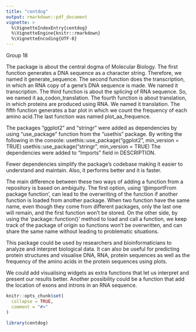 ```yaml
---
title: "centdog"
output: rmarkdown::pdf_document
vignette: >
  %\VignetteIndexEntry{centdog}
  %\VignetteEngine{knitr::rmarkdown}
  %\VignetteEncoding{UTF-8}
---
```

Group 18

The package is about the central dogma of Molecular Biology. The first function generates a DNA sequence as a character string. Therefore, we named it generate_sequence. The second function does the transcription, in which an RNA copy of a gene's DNA sequence is made. We named it transcription. The third function is about the splicing of RNA sequence. So, we named it aa_codon_translation. The fourth function is about translation, in which proteins are produced using RNA. We named it translation. The fifth function generates a bar plot in which we count the frequency of each amino acid.The last function was named plot_aa_frequence.

The packages “ggplot2” and “stringr” were added as dependencies by using “use_package” function from the “usethis” package. By writing the following in the console:
 usethis::use_package("ggplot2", min_version = TRUE)
usethis::use_package("stringr", min_version = TRUE)
The dependencies were added to “Imports” field in DESCRIPTION.

Fewer dependencies simplify the package's codebase making it easier to understand and maintain. Also, it performs better and it is faster.

The main difference between these two ways of adding a function from a repository is based on ambiguity. The first option, using ‘@importFrom package function’, can lead to the overwriting of the function if another function is loaded from another package. When two function have the same name, even though they come from different packages, only the last one will remain, and the first function won’t be stored. On the other side, by using the ‘package::function()’ method to load and call a function, we keep track of the package of origin so functions won’t be overwritten, and can share the same name without leading to problematic situations.

This package could be used by researchers and bioinformaticians to analyze and interpret biological data. It can also be useful for predicting protein structures and visualise DNA, RNA, protein sequences as well as the frequency of the amino acids in the protein sequences using plots.

We could add visualising widgets as extra functions that let us interpret and present our results better. Another possibility could be a function that add the location of exons and introns in an RNA sequence.
```r
knitr::opts_chunk$set(
  collapse = TRUE,
  comment = "#>"
)
```

```r
library(centdog)
```
